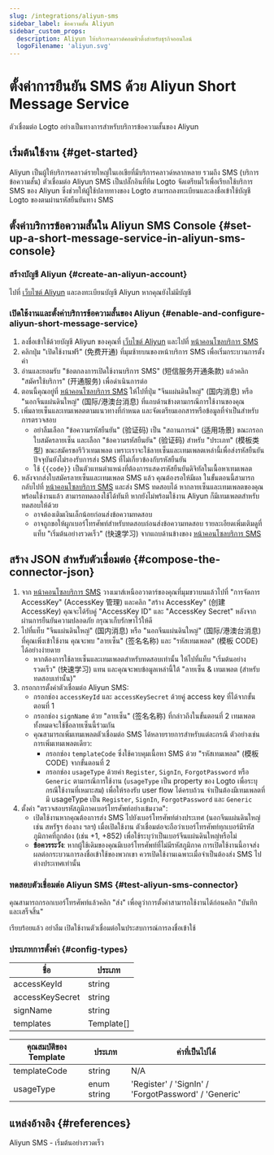 ```yaml
---
slug: /integrations/aliyun-sms
sidebar_label: ข้อความสั้น Aliyun
sidebar_custom_props:
  description: Aliyun ให้บริการคลาวด์คอมพิวติ้งสำหรับธุรกิจออนไลน์
  logoFilename: 'aliyun.svg'
---
```



# ตั้งค่าการยืนยัน SMS ด้วย Aliyun Short Message Service

ตัวเชื่อมต่อ Logto อย่างเป็นทางการสำหรับบริการข้อความสั้นของ Aliyun

<GuideTip />

## เริ่มต้นใช้งาน \{#get-started}

Aliyun เป็นผู้ให้บริการคลาวด์รายใหญ่ในเอเชียที่มีบริการคลาวด์หลากหลาย รวมถึง SMS (บริการข้อความสั้น) ตัวเชื่อมต่อ Aliyun SMS เป็นปลั๊กอินที่ทีม Logto จัดเตรียมไว้เพื่อเรียกใช้บริการ SMS ของ Aliyun ซึ่งช่วยให้ผู้ใช้ปลายทางของ Logto สามารถลงทะเบียนและลงชื่อเข้าใช้บัญชี Logto ของตนผ่านรหัสยืนยันทาง SMS

## ตั้งค่าบริการข้อความสั้นใน Aliyun SMS Console \{#set-up-a-short-message-service-in-aliyun-sms-console}

### สร้างบัญชี Aliyun \{#create-an-aliyun-account}

ไปที่ [เว็บไซต์ Aliyun](https://cn.aliyun.com/) และลงทะเบียนบัญชี Aliyun หากคุณยังไม่มีบัญชี

### เปิดใช้งานและตั้งค่าบริการข้อความสั้นของ Aliyun \{#enable-and-configure-aliyun-short-message-service}

1. ลงชื่อเข้าใช้ด้วยบัญชี Aliyun ของคุณที่ [เว็บไซต์ Aliyun](https://cn.aliyun.com/) และไปที่ [หน้าคอนโซลบริการ SMS](https://www.aliyun.com/product/sms)
2. คลิกปุ่ม "เปิดใช้งานฟรี" (免费开通) ที่มุมซ้ายบนของหน้าบริการ SMS เพื่อเริ่มกระบวนการตั้งค่า
3. อ่านและยอมรับ "ข้อตกลงการเปิดใช้งานบริการ SMS" (短信服务开通条款) แล้วคลิก "สมัครใช้บริการ" (开通服务) เพื่อดำเนินการต่อ
4. ตอนนี้คุณอยู่ที่ [หน้าคอนโซลบริการ SMS](https://dysms.console.aliyun.com/overview) ให้ไปที่ปุ่ม "จีนแผ่นดินใหญ่" (国内消息) หรือ "นอกจีนแผ่นดินใหญ่" (国际/港澳台消息) ที่แถบด้านข้างตามกรณีการใช้งานของคุณ
5. เพิ่มลายเซ็นและเทมเพลตตามแนวทางที่กำหนด และจัดเตรียมเอกสารหรือข้อมูลที่จำเป็นสำหรับการตรวจสอบ
   - อย่าลืมเลือก "ข้อความรหัสยืนยัน" (验证码) เป็น "สถานการณ์" (适用场景) ขณะกรอกใบสมัครลายเซ็น และเลือก "ข้อความรหัสยืนยัน" (验证码) สำหรับ "ประเภท" (模板类型) ขณะสมัครขอรีวิวเทมเพลต เพราะเราจะใช้ลายเซ็นและเทมเพลตเหล่านี้เพื่อส่งรหัสยืนยัน ปัจจุบันยังไม่รองรับการส่ง SMS ที่ไม่เกี่ยวข้องกับรหัสยืนยัน
   - ใช้ `{{code}}` เป็นตัวแทนตำแหน่งที่ต้องการแสดงรหัสยืนยันดิจิทัลในเนื้อหาเทมเพลต
6. หลังจากส่งใบสมัครลายเซ็นและเทมเพลต SMS แล้ว คุณต้องรอให้มีผล ในขั้นตอนนี้สามารถกลับไปที่ [หน้าคอนโซลบริการ SMS](https://dysms.console.aliyun.com/overview) และส่ง SMS ทดสอบได้ หากลายเซ็นและเทมเพลตของคุณพร้อมใช้งานแล้ว สามารถทดลองใช้ได้ทันที หากยังไม่พร้อมใช้งาน Aliyun ก็มีเทมเพลตสำหรับทดสอบให้ด้วย
   - อาจต้องเติมเงินเล็กน้อยก่อนส่งข้อความทดสอบ
   - อาจถูกขอให้ผูกเบอร์โทรศัพท์สำหรับทดสอบก่อนส่งข้อความทดสอบ รายละเอียดเพิ่มเติมดูที่แท็บ "เริ่มต้นอย่างรวดเร็ว" (快速学习) จากแถบด้านข้างของ [หน้าคอนโซลบริการ SMS](https://dysms.console.aliyun.com/overview)

## สร้าง JSON สำหรับตัวเชื่อมต่อ \{#compose-the-connector-json}

1. จาก [หน้าคอนโซลบริการ SMS](https://dysms.console.aliyun.com/overview) วางเมาส์เหนืออวาตาร์ของคุณที่มุมขวาบนแล้วไปที่ "การจัดการ AccessKey" (AccessKey 管理) และคลิก "สร้าง AccessKey" (创建 AccessKey) คุณจะได้รับคู่ "AccessKey ID" และ "AccessKey Secret" หลังจากผ่านการยืนยันความปลอดภัย กรุณาเก็บรักษาไว้ให้ดี
2. ไปที่แท็บ "จีนแผ่นดินใหญ่" (国内消息) หรือ "นอกจีนแผ่นดินใหญ่" (国际/港澳台消息) ที่คุณเพิ่งเข้าใช้งาน คุณจะพบ "ลายเซ็น" (签名名称) และ "รหัสเทมเพลต" (模板 CODE) ได้อย่างง่ายดาย
   - หากต้องการใช้ลายเซ็นและเทมเพลตสำหรับทดสอบเท่านั้น ให้ไปที่แท็บ "เริ่มต้นอย่างรวดเร็ว" (快速学习) แทน และคุณจะพบข้อมูลเหล่านี้ใต้ "ลายเซ็น & เทมเพลต (สำหรับทดสอบเท่านั้น)"
3. กรอกการตั้งค่าตัวเชื่อมต่อ Aliyun SMS:
   - กรอกช่อง `accessKeyId` และ `accessKeySecret` ด้วยคู่ access key ที่ได้จากขั้นตอนที่ 1
   - กรอกช่อง `signName` ด้วย "ลายเซ็น" (签名名称) ที่กล่าวถึงในขั้นตอนที่ 2 เทมเพลตทั้งหมดจะใช้ชื่อลายเซ็นนี้ร่วมกัน
   - คุณสามารถเพิ่มเทมเพลตตัวเชื่อมต่อ SMS ได้หลายรายการสำหรับแต่ละกรณี ตัวอย่างเช่นการเพิ่มเทมเพลตเดียว:
     - กรอกช่อง `templateCode` ซึ่งใช้ควบคุมเนื้อหา SMS ด้วย "รหัสเทมเพลต" (模板 CODE) จากขั้นตอนที่ 2
     - กรอกช่อง `usageType` ด้วยค่า `Register`, `SignIn`, `ForgotPassword` หรือ `Generic` ตามกรณีการใช้งาน (`usageType` เป็น property ของ Logto เพื่อระบุกรณีใช้งานที่เหมาะสม) เพื่อให้รองรับ user flow ได้ครบถ้วน จำเป็นต้องมีเทมเพลตที่มี usageType เป็น `Register`, `SignIn`, `ForgotPassword` และ `Generic`
4. ตั้งค่า "ตรวจสอบรหัสภูมิภาคเบอร์โทรศัพท์อย่างเข้มงวด":
   - เปิดใช้งานหากคุณต้องการส่ง SMS ไปยังเบอร์โทรศัพท์ต่างประเทศ (นอกจีนแผ่นดินใหญ่ เช่น สหรัฐฯ ฮ่องกง ฯลฯ) เมื่อเปิดใช้งาน ตัวเชื่อมต่อจะถือว่าเบอร์โทรศัพท์ทุกเบอร์มีรหัสภูมิภาคที่ถูกต้อง (เช่น +1, +852) เพื่อใช้ระบุว่าเป็นเบอร์จีนแผ่นดินใหญ่หรือไม่
   - **ข้อควรระวัง**: หากผู้ใช้เดิมของคุณมีเบอร์โทรศัพท์ที่ไม่มีรหัสภูมิภาค การเปิดใช้งานนี้อาจส่งผลต่อกระบวนการลงชื่อเข้าใช้ของพวกเขา ควรเปิดใช้งานเฉพาะเมื่อจำเป็นต้องส่ง SMS ไปต่างประเทศเท่านั้น

### ทดสอบตัวเชื่อมต่อ Aliyun SMS \{#test-aliyun-sms-connector}

คุณสามารถกรอกเบอร์โทรศัพท์แล้วคลิก "ส่ง" เพื่อดูว่าการตั้งค่าสามารถใช้งานได้ก่อนคลิก "บันทึกและเสร็จสิ้น"

เรียบร้อยแล้ว อย่าลืม <MainSiteUrl href="/connectors/sms-connectors/#enable-phone-number-sign-up-or-sign-in">เปิดใช้งานตัวเชื่อมต่อในประสบการณ์การลงชื่อเข้าใช้</MainSiteUrl>

### ประเภทการตั้งค่า \{#config-types}

| ชื่อ            | ประเภท     |
| --------------- | ---------- |
| accessKeyId     | string     |
| accessKeySecret | string     |
| signName        | string     |
| templates       | Template[] |

| คุณสมบัติของ Template | ประเภท      | ค่าที่เป็นไปได้                                      |
| --------------------- | ----------- | ---------------------------------------------------- |
| templateCode          | string      | N/A                                                  |
| usageType             | enum string | 'Register' / 'SignIn' / 'ForgotPassword' / 'Generic' |

## แหล่งอ้างอิง \{#references}

<Url href="https://dysms.console.aliyun.com/quickstart">Aliyun SMS - เริ่มต้นอย่างรวดเร็ว</Url>
